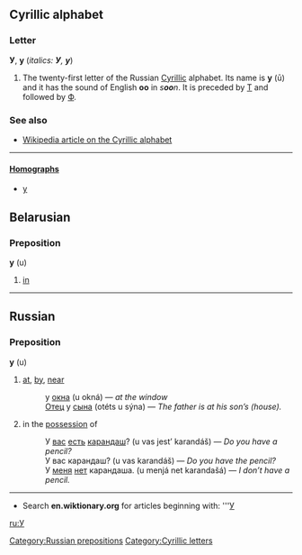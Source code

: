 ==Cyrillic alphabet==
===Letter===
'''У''', '''у''' (''italics: '''У''', '''у''''')

#The twenty-first letter of the Russian [[Cyrillic]] alphabet. Its name is '''у''' (ū) and it has the sound of English '''oo''' in ''s'''oo'''n''. It is preceded by [[Т]] and followed by [[Ф]].

===See also===
*[[w:Cyrillic alphabet|Wikipedia article on the Cyrillic alphabet]]

----

====[[Homograph]]s====
*[[y]]

== Belarusian ==
=== Preposition ===
'''у''' (u)
# [[in]]

----

== Russian ==
[[Category:Russian prepositions]]
=== Preposition ===
'''у''' (u)
# [[at]], [[by]], [[near]]
#: у [[окно|окна]] (u okná) — ''at the window''
#: [[Отец]] у [[сын|сына]] (otéts u sýna) — ''The father is at his son’s (house).''
# in the [[possession]] of
#: У [[вы|вас]] [[есть]] [[карандаш]]? (u vas jest’ karandáš) — ''Do you have a pencil?''
#: У вас карандаш? (u vas karandáš) — ''Do you have the pencil?''
#: У [[я|меня]] [[нет]] карандаша. (u menjá net karandašá) — ''I don’t have a pencil.''

----

*Search '''en.wiktionary.org''' for articles beginning with: '''[http://wiktionary.org/w/wiki.phtml?title=Special:Allpages&from=У У]

[[ru:У]]
[[Category:Cyrillic letters]]